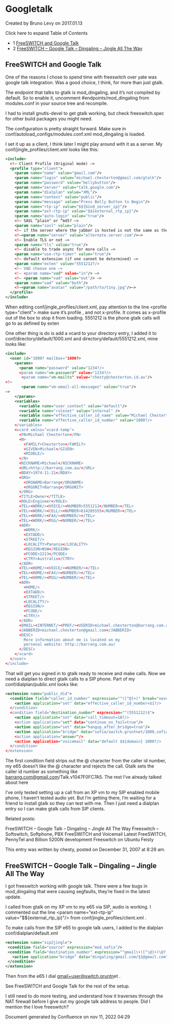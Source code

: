 
# Googletalk 

 Created by  Bruno Levy on 2017.01.13

Click here to expand Table of Contents

* 1 [FreeSWITCH and Google Talk](#freeswitch-and-google-talk)
* 2 [FreeSWITCH – Google Talk – Dingaling – Jingle All The Way](#freeswitch--google-talk--dingaling--jingle-all-the-way)

## FreeSWITCH and Google Talk

One of the reasons I chose to spend time with freeswitch over yate was google talk integration. Was a good choice, I think, for more than just gtalk.

The endpoint that talks to gtalk is mod\_dingaling, and it’s not compiled by default. So to enable it, uncomment #endpoints/mod\_dingaling from modules.conf in your source tree and recompile.

I had to install gnutls-devel to get gtalk working, but check freeswitch.spec for other build packages you might need.

The configuration is pretty straight forward. Make sure in conf/autoload\_configs/modules.conf.xml mod\_dingaling is loaded.

I set it up as a client, I think later I might play around with it as a server. My conf/jingle\_profiles/client.xml looks like this:

```xml
<include>
  <!– Client Profile (Original mode) –>
  <profile type="client">
    <param name="name" value="gmail.com"/>
    <param name="login" value="michael.chesterton@gmail.com/gtalk"/>
    <param name="password" value="bellybutton"/>
    <param name="server" value="talk.google.com"/>
    <param name="dialplan" value="XML"/>
    <param name="context" value="public"/>
    <param name="message" value="Press Belly Button to Begin"/>
    <param name="rtp-ip" value="$${bind_server_ip}"/>
    <param name="ext-rtp-ip" value="$${external_rtp_ip}"/>
    <param name="auto-login" value="true"/>
    <!– SASL “plain" or “md5? –>
    <param name="sasl" value="plain"/>
    <!– if the server where the jabber is hosted is not the same as the one in the jid –>
    <!–<param name="server" value="alternate.server.com"/>–>
    <!– Enable TLS or not –>
    <param name="tls" value="true"/>
    <!– disable to trade async for more calls –>
    <param name="use-rtp-timer" value="true"/>
    <!– default extension (if one cannot be determined) –>
    <param name="exten" value="5551212?/>
    <!– VAD choose one –>
    <!– <param name="vad" value="in"/> –>
    <!– <param name="vad" value="out"/> –>
    <param name="vad" value="both"/>
    <!–<param name="avatar" value="/path/to/tiny.jpg"/>–>
  </profile>
</include>
```

  
When editing conf/jingle\_profiles/client.xml, pay attention to the line &lt;profile type="client"> make sure it’s profile , and not x-profile. It comes as x-profile out of the box to stop it from loading. 5551212 is the phone gtalk calls will go to as defined by exten

One other thing is do is add a vcard to your directory entry, I added it to conf/directory/default/1000.xml and directory/default/5551212.xml, mine looks like:

```xml
<include>
  <user id="1000? mailbox="1000?>
    <params>
      <param name="password" value="1234?/>
      <param name="vm-password" value="1234?/>
       <param name="vm-mailto" value="chesty@chesterton.id.au"/>
<!–
       <param name="vm-email-all-messages" value="true"/>
–>
    </params>
    <variables>
      <variable name="user_context" value="default"/>
      <variable name="ruleset" value="internal" />
      <variable name="effective_caller_id_name" value="Michael Chesterton"/>
      <variable name="effective_caller_id_number" value="1000?/>
    </variables>
    <vcard xmlns=’vcard-temp’>
      <FN>Michael Chesterton</FN>
      <N>
        <FAMILY>Chesterton</FAMILY>
        <GIVEN>Michael</GIVEN>
        <MIDDLE/>
      </N>
      <NICKNAME>Michael</NICKNAME>
      <URL>http://barrang.com.au/</URL>
      <BDAY>1974-11-21</BDAY>
      <ORG>
        <ORGNAME>Barrang</ORGNAME>
        <ORGUNIT>Barrang</ORGUNIT>
      </ORG>
      <TITLE>Owner</TITLE>
      <ROLE>Engineer</ROLE>
      <TEL><WORK/><VOICE/><NUMBER>5551212</NUMBER></TEL>
      <TEL><WORK/><CELL/><NUMBER>614205555</NUMBER></TEL>
      <TEL><WORK/><FAX/><NUMBER/></TEL>
      <TEL><WORK/><MSG/><NUMBER/></TEL>
      <ADR>
        <WORK/>
        <EXTADD/>
        <STREET/>
        <LOCALITY>Panania</LOCALITY>
        <REGION>NSW</REGION>
        <PCODE>2213</PCODE>
        <CTRY>Australia</CTRY>
      </ADR>
      <TEL><HOME/><VOICE/><NUMBER/></TEL>
      <TEL><HOME/><FAX/><NUMBER/></TEL>
      <TEL><HOME/><MSG/><NUMBER/></TEL>
      <ADR>
        <HOME/>
        <EXTADD/>
        <STREET/>
        <LOCALITY/>
        <REGION/>
        <PCODE/>
        <CTRY/>
      </ADR>
      <EMAIL><INTERNET/><PREF/><USERID>michael.chesterton@barrang.com.au</USERID></EMAIL>
      <JABBERID>michael.chesterton@gmail.com</JABBERID>
      <DESC>
        More information about me is located on my
        personal website: http://barrang.com.au/
      </DESC>
    </vcard>
  </user>
</include>
```

That will get you signed in to gtalk ready to receive and make calls. Now we need a dialplan to direct gtalk calls to a SIP phone. Part of my conf/dialplan/public.xml looks like:

```xml
<extension name="public_did">
  <condition field="caller_id_number" expression="^([^@]+)" break="never">
    <action application="set" data="effective_caller_id_number=$1?/>
  </condition>
  <condition field="destination_number" expression="^(5551212)$">
    <action application="set" data="call_timeout=18?/>
    <action application="set" data="continue_on_fail=true"/>
    <action application="set" data="hangup_after_bridge=true"/>
    <action application="bridge" data="sofia/switch.gruntnet/1000,sofia/switch.gruntnet/1001?/>
    <action application="answer"/>
    <action application="voicemail" data="default $${domain} 1000?/>
  </condition>
</extension>
```

The first condition field strips out the @ character from the caller id number, my e65 doesn’t like the @ character and rejects the call. Gtalk sets the caller id number as something like [barrang.com@gmail.com](mailto:barrang.com@gmail.com)/Talk.v1047F0FC7A5\. The rest I’ve already talked about here

I’ve only tested setting up a call from an XP vm to my SIP enabled mobile phone, I haven’t tested audio yet. But I’m getting there, I’m waiting for a friend to install gtalk so they can test with me. Then I just need a dialplan entry so I can make gtalk calls from SIP clients.

Related posts:

FreeSWITCH – Google Talk – Dingaling – Jingle All The Way Freeswitch – Softswitch, Softphone, PBX FreeSWITCH and Voicemail Latest FreeSWITCH, PennyTel and Billion 5200N development Freeswitch on Ubuntu Feisty

This entry was written by chesty, posted on December 31, 2007 at 8:29 am.

## FreeSWITCH – Google Talk – Dingaling – Jingle All The Way

I got freeswitch working with google talk. There were a few bugs in mod\_dingaling that were causing segfaults, they’re fixed in the latest update.

I called from gtalk on my XP vm to my e65 via SIP, audio is working. I commented out the line &lt;param name="ext-rtp-ip" value="$${external\_rtp\_ip}"/> from conf/jingle\_profiles/client.xml .

To make calls from the SIP e65 to google talk users, I added to the dialplan conf/dialplan/default.xml

```xml
<extension name="sip2jingle">
 <condition field="source" expression="mod_sofia"/>
 <condition field="destination_number" expression="^gmail\+([^\@]+)\@?(.*)$">
   <action application="bridge" data="dingaling/gmail.com/$1@gmail.com"/>
 </condition>
</extension>
```

Then from the e65 I dial [gmail+user@switch.gruntn](mailto:gmail+user@switch.gruntn)et .

See FreeSWITCH and Google Talk for the rest of the setup.

I still need to do more testing, and understand how it traverses through the NAT firewall before I give out my google talk address to people. Did I mention the I love freeswitch?

  
Document generated by Confluence on nov 11, 2022 04:29
